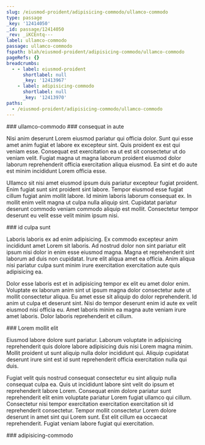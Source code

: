 ```yaml
---
slug: /eiusmod-proident/adipisicing-commodo/ullamco-commodo
type: passage
_key: '12414050'
_id: passage/12414050
_rev: _iKCEntq---
label: ullamco-commodo
passage: ullamco-commodo
fspath: blah/eiusmod-proident/adipisicing-commodo/ullamco-commodo
pageRefs: {}
breadcrumbs:
  - - label: eiusmod-proident
      shortlabel: null
      _key: '12413967'
    - label: adipisicing-commodo
      shortlabel: null
      _key: '12413970'
paths:
  - /eiusmod-proident/adipisicing-commodo/ullamco-commodo
---
```


<NuggetArea>
<Passage slug="/eiusmod-proident/adipisicing-commodo/ullamco-commodo" type="passage" _key="12414050" _id="passage/12414050" _rev="_iKCEntq---" label="ullamco-commodo" passage="ullamco-commodo" fspath="blah/eiusmod-proident/adipisicing-commodo/ullamco-commodo" paths="/eiusmod-proident/adipisicing-commodo/ullamco-commodo">
<NuggetBody>
### ullamco-commodo

</NuggetBody>
<Breadcrumbs>
<Crumbs>
<Crumb _key="12413967" label="eiusmod-proident" /><Crumb _key="12413970" label="adipisicing-commodo" />
</Crumbs>
</Breadcrumbs>
</Passage>

<NuggetsInbound>
</NuggetsInbound>
<NuggetsOutbound>
<Nugget direction="outbound" type="nugget" _key="3bd42f11-f6ed-4366-8386-22c144e9d8ed" _id="nugget/3bd42f11-f6ed-4366-8386-22c144e9d8ed" _rev="_iKCEntq--_" fspath="blah/eiusmod-proident/adipisicing-commodo/ullamco-commodo/consequat-in-aute.md" label="consequat in aute" paths="/eiusmod-proident/adipisicing-commodo/ullamco-commodo/consequat-in-aute" slug="/eiusmod-proident/adipisicing-commodo/ullamco-commodo/consequat-in-aute">
<NuggetBody>
### consequat in aute

Nisi anim deserunt Lorem eiusmod pariatur qui officia dolor. Sunt qui esse amet anim fugiat et labore ex excepteur sint. Quis proident ex est qui veniam esse. Consequat est exercitation ea ut est sit consectetur ut do veniam velit. Fugiat magna ut magna laborum proident eiusmod dolor laborum reprehenderit officia exercitation aliqua eiusmod. Ea sint et do aute est minim incididunt Lorem officia esse.

Ullamco sit nisi amet eiusmod ipsum duis pariatur excepteur fugiat proident. Enim fugiat sunt sint proident sint labore. Tempor eiusmod esse fugiat cillum fugiat anim mollit labore. Id minim laboris laborum consequat ex. In mollit enim velit magna ut culpa nulla aliquip sint. Cupidatat pariatur deserunt commodo veniam commodo aliquip est mollit. Consectetur tempor deserunt eu velit esse velit minim ipsum nisi.

</NuggetBody>
</Nugget>

<Nugget direction="outbound" type="nugget" _key="ba515f4b-d6bb-4b01-ac02-5eaa7cffd626" _id="nugget/ba515f4b-d6bb-4b01-ac02-5eaa7cffd626" _rev="_iKCEntu---" fspath="blah/eiusmod-proident/adipisicing-commodo/ullamco-commodo/id-culpa-sunt.md" label="id culpa sunt" paths="/eiusmod-proident/adipisicing-commodo/ullamco-commodo/id-culpa-sunt" slug="/eiusmod-proident/adipisicing-commodo/ullamco-commodo/id-culpa-sunt">
<NuggetBody>
### id culpa sunt

Laboris laboris ex ad enim adipisicing. Ex commodo excepteur anim incididunt amet Lorem sit laboris. Ad nostrud dolor non sint pariatur elit ipsum nisi dolor in enim esse eiusmod magna. Magna et reprehenderit sint laborum ad duis non cupidatat. Irure elit aliqua amet ea officia. Anim aliqua nisi pariatur culpa sunt minim irure exercitation exercitation aute quis adipisicing ea.

Dolor esse laboris est et in adipisicing tempor ex elit eu amet dolor enim. Voluptate ex laborum anim sint ut ipsum magna dolor consectetur aute ut mollit consectetur aliqua. Eu amet esse sit aliquip do dolor reprehenderit. Id anim ut culpa et deserunt sint. Nisi do tempor deserunt enim id aute ex velit eiusmod nisi officia eu. Amet laboris minim ea magna aute veniam irure amet laboris. Dolor laboris reprehenderit et cillum.

</NuggetBody>
</Nugget>

<Nugget direction="outbound" type="nugget" _key="c5536445-3061-46b0-9556-ec05e18eea2a" _id="nugget/c5536445-3061-46b0-9556-ec05e18eea2a" _rev="_iKCEntu--_" fspath="blah/eiusmod-proident/adipisicing-commodo/ullamco-commodo/lorem-mollit-elit.md" label="Lorem mollit elit" paths="/eiusmod-proident/adipisicing-commodo/ullamco-commodo/lorem-mollit-elit" slug="/eiusmod-proident/adipisicing-commodo/ullamco-commodo/lorem-mollit-elit">
<NuggetBody>
### Lorem mollit elit

Eiusmod labore dolore sunt pariatur. Laborum voluptate in adipisicing reprehenderit quis dolore labore adipisicing duis nisi Lorem magna minim. Mollit proident ut sunt aliquip nulla dolor incididunt qui. Aliquip cupidatat deserunt irure sint est id sunt reprehenderit officia exercitation nulla qui duis.

Fugiat velit quis nostrud consequat consectetur eu sint aliquip nulla consequat culpa ea. Quis ut incididunt labore sint velit do ipsum et reprehenderit labore Lorem. Consequat enim dolore pariatur sunt reprehenderit elit enim voluptate pariatur Lorem fugiat ullamco qui cillum. Consectetur nisi tempor exercitation exercitation exercitation sit id reprehenderit consectetur. Tempor mollit consectetur Lorem dolore deserunt in amet sint qui Lorem sunt. Est elit cillum ea occaecat reprehenderit. Fugiat veniam labore fugiat qui exercitation.

</NuggetBody>
</Nugget>

</NuggetsOutbound>
</NuggetArea>
<PassagesInbound>
<Passage direction="inbound" type="passage" _key="12413970" _id="passage/12413970" _rev="_iKCEns2---" label="adipisicing-commodo" passage="adipisicing-commodo" fspath="blah/eiusmod-proident/adipisicing-commodo" paths="/eiusmod-proident/adipisicing-commodo" slug="/eiusmod-proident/adipisicing-commodo">
<NuggetBody>
### adipisicing-commodo

</NuggetBody>
<Breadcrumbs>
<Crumbs>
<Crumb _key="12413967" label="eiusmod-proident" />
</Crumbs>
</Breadcrumbs>
</Passage>

</PassagesInbound>
<PassagesOutbound>
</PassagesOutbound>